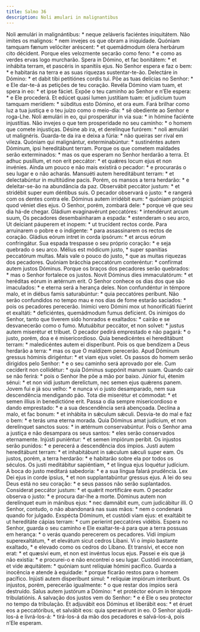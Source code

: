 ```yaml
---
title: Salmo 36
description: Noli æmulari in malignantibus
---
```


<div class="grid grid-cols-2 gap-5">
  <span class="text-justify">
    Noli æmulári in malignántibus: * neque zeláveris faciéntes iniquitátem.
  </span>
  <span class="text-justify">
    Não imites os malignos: * nem invejes os que obram a iniquidade.
  </span>
  <span class="text-justify">
    Quóniam tamquam fænum velóciter aréscent: * et quemádmodum ólera herbárum
    cito décident.
  </span>
  <span class="text-justify">
    Porque eles velozmente secarão como feno: * e como as verdes ervas logo
    murcharão.
  </span>
  <span class="text-justify">
    Spera in Dómino, et fac bonitátem: * et inhábita terram, et pascéris in
    spanítiis ejus.
  </span>
  <span class="text-justify">
    No Senhor espera e faz o bem: * e habitarás na terra e as suas riquezas
    sustentar-te-ão.
  </span>
  <span class="text-justify">
    Delectáre in Dómino: * et dabit tibi petitiónes cordis tui.
  </span>
  <span class="text-justify">
    Põe as tuas delícias no Senhor: * e Ele dar-te-á as petições de teu coração.
  </span>
  <span class="text-justify">
    Revéla Dómino viam tuam, et spera in eo: * et ipse fáciet.
  </span>
  <span class="text-justify">
    Expõe o teu caminho ao Senhor e n’Ele espera: * e Ele procederá.
  </span>
  <span class="text-justify">
    Et edúcet quasi lumen justítiam tuam: et judícium tuum tamquam merídiem: *
    súbditus esto Dómino, et ora eum.
  </span>
  <span class="text-justify">
    Fará brilhar como luz a tua justiça e o teu juízo como o meio-dia: * sê
    obediente ao Senhor e roga-Lhe.
  </span>
  <span class="text-justify">
    Noli æmulári in eo, qui prosperátur in via sua: * in hómine faciénte
    injustítias.
  </span>
  <span class="text-justify">
    Não invejes o que tem prosperidade no seu caminho: * o homem que comete
    injustiças.
  </span>
  <span class="text-justify">
    Désine ab ira, et derelínque furórem: * noli æmulári ut malignéris.
  </span>
  <span class="text-justify">
    Guarda-te da ira e deixa a fúria: * não queiras ser rival em vileza.
  </span>
  <span class="text-justify">
    Quóniam qui malignántur, exterminabúntur: * sustinéntes autem Dóminum, ipsi
    hereditábunt terram.
  </span>
  <span class="text-justify">
    Porque os que cometem maldades serão exterminados: * mas os que esperam no
    Senhor herdarão a terra.
  </span>
  <span class="text-justify">
    Et adhuc pusíllum, et non erit peccátor: * et quǽres locum ejus et non
    invénies.
  </span>
  <span class="text-justify">
    Ainda um pouco e não mais existirá o pecador: * e procurarás o seu lugar e o
    não acharás.
  </span>
  <span class="text-justify">
    Mansuéti autem hereditábunt terram: * et delectabúntur in multitúdine pacis.
  </span>
  <span class="text-justify">
    Porém, os mansos a terra herdarão: * e deleitar-se-ão na abundância da paz.
  </span>
  <span class="text-justify">
    Observábit peccátor justum: * et stridébit super eum déntibus suis.
  </span>
  <span class="text-justify">
    O pecador observará o justo: * e rangerá com os dentes contra ele.
  </span>
  <span class="text-justify">
    Dóminus autem irridébit eum: * quóniam próspicit quod véniet dies ejus.
  </span>
  <span class="text-justify">
    O Senhor, porém, zombará dele: * porque vê que seu dia há-de chegar.
  </span>
  <span class="text-justify">
    Gládium evaginavérunt peccatóres: * intendérunt arcum suum,
  </span>
  <span class="text-justify">
    Os pecadores desembainharam a espada: * estenderam o seu arco,
  </span>
  <span class="text-justify">
    Ut deíciant páuperem et ínopem: * ut trucídent rectos corde.
  </span>
  <span class="text-justify">
    Para arruinarem o pobre e o indigente: * para assassinarem os rectos de
    coração.
  </span>
  <span class="text-justify">
    Gládius eórum intret in corda ipsórum: * et arcus eórum confringátur.
  </span>
  <span class="text-justify">
    Sua espada trespasse o seu próprio coração: * e seja quebrado o seu arco.
  </span>
  <span class="text-justify">
    Mélius est módicum justo, * super spanítias peccatórum multas.
  </span>
  <span class="text-justify">
    Mais vale o pouco do justo, * que as muitas riquezas dos pecadores.
  </span>
  <span class="text-justify">
    Quóniam brácchia peccatórum conteréntur: * confírmat autem justos Dóminus.
  </span>
  <span class="text-justify">
    Porque os braços dos pecadores serão quebrados: * mas o Senhor fortalece os
    justos.
  </span>
  <span class="text-justify">
    Novit Dóminus dies immaculatórum: * et heréditas eórum in ætérnum erit.
  </span>
  <span class="text-justify">
    O Senhor conhece os dias dos que são imaculados: * e eterna será a herança
    deles.
  </span>
  <span class="text-justify">
    Non confundéntur in témpore malo, et in diébus famis saturabúntur: * quia
    peccatóres períbunt.
  </span>
  <span class="text-justify">
    Não serão confundidos no tempo mau e nos dias de fome estarão saciados: *
    pois os pecadores perecerão.
  </span>
  <span class="text-justify">
    Inimíci vero Dómini mox ut honorificáti fúerint et exaltáti: * deficiéntes,
    quemádmodum fumus defícient.
  </span>
  <span class="text-justify">
    Os inimigos do Senhor, tanto que tiverem sido honrados e exaltados: * cairão
    e se desvanecerão como o fumo.
  </span>
  <span class="text-justify">
    Mutuábitur peccátor, et non solvet: * justus autem miserétur et tríbuet.
  </span>
  <span class="text-justify">
    O pecador pedirá emprestado e não pagará: * o justo, porém, doa e é
    misericordioso.
  </span>
  <span class="text-justify">
    Quia benedicéntes ei hereditábunt terram: * maledicéntes autem ei
    disperíbunt.
  </span>
  <span class="text-justify">
    Pois os que bendizem a Deus herdarão a terra: * mas os que O maldizem
    perecerão.
  </span>
  <span class="text-justify">
    Apud Dóminum gressus hóminis dirigéntur: * et viam ejus volet.
  </span>
  <span class="text-justify">
    Os passos do homem serão dirigidos pelo Senhor: * e o seu caminho será
    aprovado por ele.
  </span>
  <span class="text-justify">
    Cum cecíderit non collidétur: * quia Dóminus suppónit manum suam.
  </span>
  <span class="text-justify">
    Quando cair se não ferirá: * pois o Senhor lhe põe a mão por baixo.
  </span>
  <span class="text-justify">
    Júnior fui, étenim sénui: * et non vidi justum derelíctum, nec semen ejus
    quǽrens panem.
  </span>
  <span class="text-justify">
    Jovem fui e já sou velho: * e nunca vi o justo desamparado, nem sua
    descendência mendigando pão.
  </span>
  <span class="text-justify">
    Tota die miserétur et cómmodat: * et semen illíus in benedictióne erit.
  </span>
  <span class="text-justify">
    Passa o dia sempre misericordioso e dando emprestado: * e a sua descendência
    será abençoada.
  </span>
  <span class="text-justify">
    Declína a malo, et fac bonum: * et inhábita in sǽculum sǽculi.
  </span>
  <span class="text-justify">
    Desvia-te do mal e faz o bem: * e terás uma eterna morada.
  </span>
  <span class="text-justify">
    Quia Dóminus amat judícium, et non derelínquet sanctos suos: * in ætérnum
    conservabúntur.
  </span>
  <span class="text-justify">
    Pois o Senhor ama a justiça e não desampara os seus santos: * eles serão
    conservados eternamente.
  </span>
  <span class="text-justify">
    Injústi puniéntur: * et semen impiórum períbit.
  </span>
  <span class="text-justify">
    Os injustos serão punidos: * e perecerá a descendência dos ímpios.
  </span>
  <span class="text-justify">
    Justi autem hereditábunt terram: * et inhabitábunt in sǽculum sǽculi super
    eam.
  </span>
  <span class="text-justify">
    Os justos, porém, a terra herdarão: * e habitarão sobre ela por todos os
    séculos.
  </span>
  <span class="text-justify">
    Os justi meditábitur sapiéntiam, * et lingua ejus loquétur judícium.
  </span>
  <span class="text-justify">
    A boca do justo meditará sabedoria: * e a sua língua falará prudência.
  </span>
  <span class="text-justify">
    Lex Dei ejus in corde ipsíus, * et non supplantabúntur gressus ejus.
  </span>
  <span class="text-justify">
    A lei do seu Deus está no seu coração: * e seus passos não serão
    suplantados.
  </span>
  <span class="text-justify">
    Consíderat peccátor justum: * et quǽrit mortificáre eum.
  </span>
  <span class="text-justify">
    O pecador observa o justo: * e procura dar-lhe a morte.
  </span>
  <span class="text-justify">
    Dóminus autem non derelínquet eum in mánibus ejus: * nec damnábit eum, cum
    judicábitur illi.
  </span>
  <span class="text-justify">
    O Senhor, contudo, o não abandonará nas suas mãos: * nem o condenará quando
    for julgado.
  </span>
  <span class="text-justify">
    Exspécta Dóminum, et custódi viam ejus: et exaltábit te ut hereditáte cápias
    terram: * cum períerint peccatóres vidébis.
  </span>
  <span class="text-justify">
    Espera no Senhor, guarda o seu caminho e Ele exaltar-te-á para que a terra
    possuas em herança: * o verás quando perecerem os pecadores.
  </span>
  <span class="text-justify">
    Vidi ímpium superexaltátum, * et elevátum sicut cedros Líbani.
  </span>
  <span class="text-justify">
    Vi o ímpio bastante exaltado, * e elevado como os cedros do Líbano.
  </span>
  <span class="text-justify">
    Et transívi, et ecce non erat: * et quæsívi eum, et non est invéntus locus
    ejus.
  </span>
  <span class="text-justify">
    Passei e eis que já não existia: * e procurei-o e não encontrei o seu lugar.
  </span>
  <span class="text-justify">
    Custódi innocéntiam, et vide æquitátem: * quóniam sunt relíquiæ hómini
    pacífico.
  </span>
  <span class="text-justify">
    Guarda a inocência e atende à equidade: * porque ficarão restos para o homem
    pacífico.
  </span>
  <span class="text-justify">
    Injústi autem disperíbunt simul: * relíquiæ impiórum interíbunt.
  </span>
  <span class="text-justify">
    Os injustos, porém, perecerão igualmente: * o que restar dos ímpios será
    destruído.
  </span>
  <span class="text-justify">
    Salus autem justórum a Dómino: * et protéctor eórum in témpore
    tribulatiónis.
  </span>
  <span class="text-justify">
    A salvação dos justos vem do Senhor: * e é Ele o seu protector no tempo da
    tribulação.
  </span>
  <span class="text-justify">
    Et adjuvábit eos Dóminus et liberábit eos: * et éruet eos a peccatóribus, et
    salvábit eos: quia speravérunt in eo.
  </span>
  <span class="text-justify">
    O Senhor ajudá-los-á e livrá-los-á: * tirá-los-á da mão dos pecadores e
    salvá-los-á, pois n’Ele esperam.
  </span>
</div>
